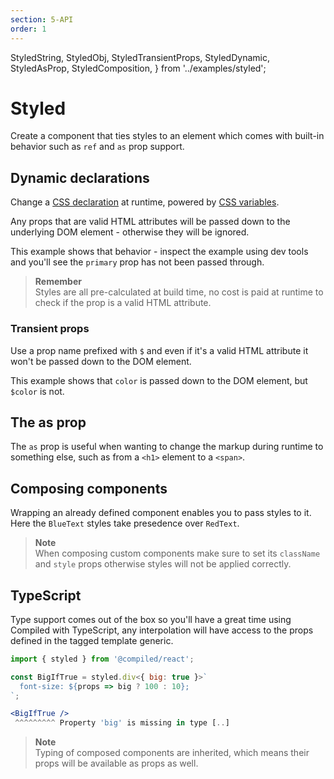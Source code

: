 ```yaml
---
section: 5-API
order: 1
---
```


  StyledString,
  StyledObj,
  StyledTransientProps,
  StyledDynamic,
  StyledAsProp,
  StyledComposition,
} from '../examples/styled';

# Styled

Create a component that ties styles to an element which comes with built-in behavior such as `ref` and `as` prop support.

<StyledString />

## Dynamic declarations

Change a [CSS declaration](https://developer.mozilla.org/en-US/docs/Learn/CSS/First_steps/How_CSS_is_structured#Properties_and_values) at runtime,
powered by [CSS variables](https://developer.mozilla.org/en-US/docs/Web/CSS/Using_CSS_custom_properties).

Any props that are valid HTML attributes will be passed down to the underlying DOM element -
otherwise they will be ignored.

This example shows that behavior -
inspect the example using dev tools and you'll see the `primary` prop has not been passed through.

<StyledDynamic />

> **Remember** <br /> Styles are all pre-calculated at build time,
> no cost is paid at runtime to check if the prop is a valid HTML attribute.

### Transient props

Use a prop name prefixed with `$` and even if it's a valid HTML attribute it won't be passed down to the DOM element.

This example shows that `color` is passed down to the DOM element,
but `$color` is not.

<StyledTransientProps />

## The as prop

The `as` prop is useful when wanting to change the markup during runtime to something else,
such as from a `<h1>` element to a `<span>`.

<StyledAsProp />

## Composing components

Wrapping an already defined component enables you to pass styles to it.
Here the `BlueText` styles take presedence over `RedText`.

<StyledComposition />

> **Note** <br /> When composing custom components make sure to set its `className` and `style` props otherwise styles will not be applied correctly.

## TypeScript

Type support comes out of the box so you'll have a great time using Compiled with TypeScript,
any interpolation will have access to the props defined in the tagged template generic.

```jsx
import { styled } from '@compiled/react';

const BigIfTrue = styled.div<{ big: true }>`
  font-size: ${props => big ? 100 : 10};
`;

<BigIfTrue />
 ^^^^^^^^^ Property 'big' is missing in type [..]
```

> **Note** <br /> Typing of composed components are inherited,
> which means their props will be available as props as well.

